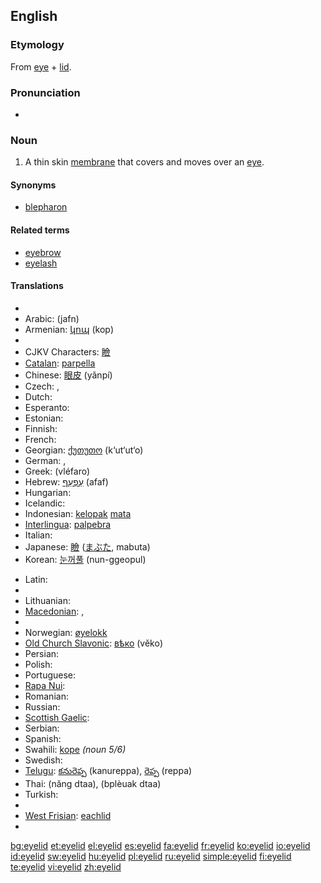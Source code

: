 ==English==
{{wikipedia}}

===Etymology===
From [[eye]] + [[lid]].

===Pronunciation===
* {{audio|en-us-eyelid.ogg|Audio (US)}}

===Noun===
{{en-noun}}

# {{anatomy}} A thin skin [[membrane]] that covers and moves over an [[eye]].

====Synonyms====
* [[blepharon]]

====Related terms====
* [[eyebrow]]
* [[eyelash]]

====Translations====
{{trans-top|(anatomy) A thin skin membrane that covers and moves over an eye}}
* {{trreq|Albanian}}
* Arabic: {{Arab|[[جفن]]}} (jafn) {{m}}
* Armenian: [[կոպ]] (kop)
* {{trreq|Basque}}
* CJKV Characters: [[瞼]]
* [[Catalan]]: [[parpella]]
* Chinese: [[眼皮]] (yǎnpí)
* Czech: {{t-|cs|oční víčko|n}}, {{t-|cs|víčko|n}}
* Dutch: {{t-|nl|ooglid|n}}
* Esperanto: {{t|eo|palpebro|xs=Esperanto}}
* Estonian: {{t|et|silmalaug}}
* Finnish: {{t-|fi|silmäluomi}}
* French: {{t+|fr|paupière|f}}
* Georgian: [[ქუთუთო]] (k‘ut‘ut‘o)
* German: {{t+|de|Augenlid|n}}, {{t+|de|Lid|n}}
* Greek: {{t+|el|βλέφαρο|n|sc=Grek}} (vléfaro)
* Hebrew: [[עפעף|עַפְעַף]] (afaf) {{m}}
* Hungarian: {{t+|hu|szemhéj}}
* Icelandic: {{t-|is|augnlok|n}}
* Indonesian: [[kelopak]] [[mata]]
* [[Interlingua]]: [[palpebra#Indonesian|palpebra]]
* Italian: {{t+|it|palpebra|f}}
* Japanese: [[瞼]] ([[まぶた]], mabuta)
* Korean: [[눈꺼풀]] (nun-ggeopul)
{{trans-mid}}
* Latin: {{t-|la|palpebra}}
* {{trreq|Latvian}}
* Lithuanian: {{t|lt|akies vokas|m}}
* [[Macedonian]]: {{t|mk|клепка|f|tr=klépka|sc=Cyrl|xs=Macedonian}},  {{t-|mk|капак|m|tr=kápak|sc=Cyrl|xs=Macedonian}}
* {{trreq|Mongolian}}
* Norwegian: [[øyelokk]] {{n}}
* [[Old Church Slavonic]]: [[вѣко]] (věko) {{n}}
* Persian: {{t|fa|پلک چشم|tr=palak-e čašm|sc=fa-Arab|xs=Persian}}
* Polish: {{t+|pl|powieka|f}}
* Portuguese: {{t+|pt|pálpebra|f}}
* [[Rapa Nui]]: {{tø|rap|papare mata|xs=Rapa Nui}}
* Romanian: {{t-|ro|pleoapă|f}}
* Russian: {{t+|ru|веко|n|tr=véko|sc=Cyrl}}
* [[Scottish Gaelic]]: {{t-|gd|rosg|m|xs=Scottish Gaelic}}
* Serbian: {{t-|sr|kapak|m}}
* Spanish: {{t+|es|párpado}}
* Swahili: [[kope]] ''(noun 5/6)''
* Swedish: {{t-|sv|ögonlock|n}}
* [[Telugu]]: [[కనురెప్ప]] (kanureppa), [[రెప్ప]] (reppa)
* Thai: {{Thai|[[หนังตา]]}} (năng dtaa), {{Thai|[[เปลือกตา]]}} (bplèuak dtaa)
* Turkish: {{t-|tr|göz kapağı}}
* {{trreq|Vietnamese}}
* [[West Frisian]]: [[eachlid]] {{n}}
* {{trreq|Yiddish}}
{{trans-bottom}}

[[bg:eyelid]]
[[et:eyelid]]
[[el:eyelid]]
[[es:eyelid]]
[[fa:eyelid]]
[[fr:eyelid]]
[[ko:eyelid]]
[[io:eyelid]]
[[id:eyelid]]
[[sw:eyelid]]
[[hu:eyelid]]
[[pl:eyelid]]
[[ru:eyelid]]
[[simple:eyelid]]
[[fi:eyelid]]
[[te:eyelid]]
[[vi:eyelid]]
[[zh:eyelid]]